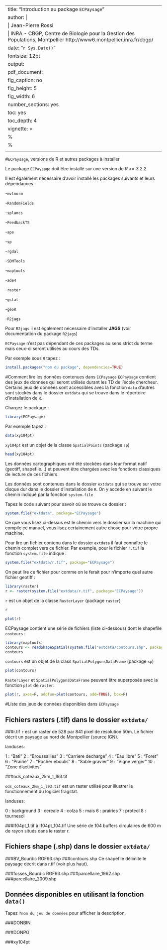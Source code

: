 
---
title: "Introduction au package `ECPaysage`"
author: | 
  | Jean-Pierre Rossi
  | INRA - CBGP, Centre de Biologie pour la Gestion des Populations, Montpellier http://www6.montpellier.inra.fr/cbgp/
date: "`r Sys.Date()`"
fontsize: 12pt
output:
   pdf_document:
     fig_caption: no
     fig_height: 5
     fig_width: 6
     number_sections: yes
     toc: yes
     toc_depth: 4
vignette: >
  %\VignetteIndexEntry{introduction_ecpaysage}
  %\VignetteEngine{knitr::rmarkdown}
  \usepackage[utf8]{inputenc}
---

#`ECPaysage`, versions de R et autres packages à installer

Le package `ECPaysage` doit être installé sur une version de *R >= 3.2.2*.

Il est également nécessaire d'avoir installé les packages suivants et leurs dépendances :

-`mvtnorm`

-`RandomFields`

-`splancs`

-`FeedbackTS`

-`ape`

-`sp`

-`rgdal`

-`SDMTools`

-`maptools`

-`ade4`

-`raster`

-`gstat`

-`geoR`

-`R2jags`

Pour `R2jags` il est également nécessaire d'installer **JAGS** (voir documentation du package `R2jags`)

`ECPaysage` n'est pas dépendant de ces packages au sens strict du terme mais ceux-ci seront utilisés au cours des TDs.

Par exemple sous `R` tapez :
```r
install.packages("nom du package", dependencies=TRUE)
```



#Comment lire les données contenues dans `ECPaysage`
`ECPaysage` contient des jeux de données qui seront utilisés durant les TD de l'école chercheur. Certains jeux de données sont accessibles avec la fonction `data` d'autres sont stockés dans le dossier `extdata` qui se trouve dans le répertoire d'installation de `R`.

Chargez le package :

```r
library(ECPaysage)
```


Par exemple tapez :

```r
data(xy104pt)
```

`xy104pt` est un objet de la classe `SpatialPoints` (package `sp`) 

```r
head(xy104pt)
```

Les données cartographiques ont été stockées dans leur format natif (geotiff, shapefile...) et peuvent être chargées avec les fonctions classiques de lecture de ces fichiers.

Les données sont contenues dans le dossier `extdata` qui se trouve sur votre disque dur dans le dossier d'installation de `R`. On y accède en suivant le chemin indiqué par la fonction `system.file`

Tapez le code suivant pour savoir où se trouve ce dossier :

```r
system.file("extdata", package="ECPaysage")
```

Ce que vous lisez ci-dessus est le chemin vers le dossier sur la machine qui compile ce manuel, vous lisez certainement autre chose pour votre propre machine.

Pour lire un fichier contenu dans le dossier `extdata` il faut connaître le chemin complet vers ce fichier. Par exemple, pour le fichier `r.tif` la fonction `system.file` indique :

```r
system.file("extdata/r.tif", package="ECPaysage")
```

On peut lire ce fichier pour comme on le ferait pour n'importe quel autre fichier geotiff :

```r
library(raster)
r <- raster(system.file("extdata/r.tif", package="ECPaysage")) 
```

`r` est un objet de la classe `RasterLayer` (package `raster`)

```r
r
```

```r
plot(r)
```

ECPaysage contient une série de fichiers (liste ci-dessous) dont le shapefile `contours` :

```r
library(maptools)
contours <- readShapeSpatial(system.file("extdata/contours.shp", package="ECPaysage"))
contours
```

`contours` est un objet de la class `SpatialPolygonsDataFrame` (package `sp`)
  
```r
plot(contours)
```

`RasterLayer` et `SpatialPolygonsDataFrame` peuvent être superposés avec la fonction `plot`
 de `raster`:
 
```r
plot(r, axes=F, addfun=plot(contours, add=TRUE), box=F) 
```

#Liste des jeux de données disponibles dans `ECPaysage`

## Fichiers rasters (.tif) dans le dossier `extdata/`

###r.tif
`r` est un raster de 528 par 841 pixel de résolution 50m. Le fichier décrit un paysage au nord de Montpellier (source IGN).

landuses:

1 : "Bati"
2 : "Broussailles"
3 : "Carriere decharge"
4 : "Eau libre"
5 : "Foret"
6 : "Prairie"
7 : "Rocher eboulis"
8 : "Sable gravier"
9 : "Vigne verger"
10 : "Zone d'activites"

             

###ods_coteaux_2km_1_l93.tif

`ods_coteaux_2km_1_l93.tif` est un raster utilisé pour illustrer le fonctionnement du logiciel fragstat.

landuses:


0 : background
3 : cereale
4 : colza
5 : mais
6 : prairies
7 : proteol
8 : tournesol

###l104pt_1.tif à l104pt_104.tif
Une série de 104 buffers circulaires de 600 m de rayon situés dans le raster r.

## Fichiers shape (.shp) dans le dossier `extdata/`

###BV_Bourdic RGF93.shp
###contours.shp
Ce shapefile délimite le paysage décrit dans r.tif (voir plus haut).

###fosses_Bourdic RGF93.shp
###parcellaire_1962.shp
###parcellaire_2009.shp

## Données disponibles en utilisant la fonction `data()`
Tapez `?nom du jeu de données` pour afficher la description.

###DONBIN

###DONPG

###xy104pt

